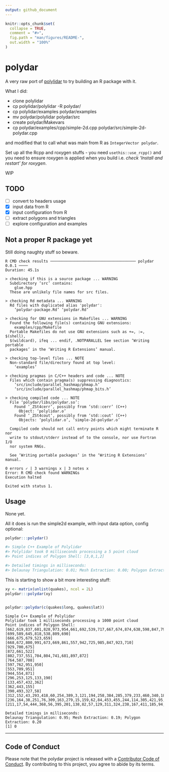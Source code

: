 ```yaml
---
output: github_document
---
```


<!-- README.md is generated from README.Rmd. Please edit that file -->

```r
knitr::opts_chunk$set(
  collapse = TRUE,
  comment = "#>",
  fig.path = "man/figures/README-",
  out.width = "100%"
)
```

# polydar

<!-- badges: start -->
<!-- badges: end -->

A very raw port of [polylidar](https://github.com/JeremyBYU/polylidar) to try
building an R package with it. 

What I did: 

* clone polylidar
* cp polylidar/polylidar -R polydar/
* cp polylidar/examples polydar/examples
* mv polydar/polylidar polydar/src
* create polydar/Makevars
* cp polydar/examples/cpp/simple-2d.cpp polydar/src/simple-2d-polydar.cpp

and modified that to call what was main from R as `IntegerVector polydar`. 

Set up all the Rcpp and roxygen stuffs - you need `usethis::use_rcpp()` and you need to ensure roxygen is applied when you build i.e. *check 'Install and restart' for roxygen*. 

WIP

## TODO

- [ ] convert to headers usage
- [x] input data from R
- [x] input configuration from R
- [ ] extract polygons and triangles
- [ ] explore configuration and examples

## Not a proper R package yet

Still doing naughty stuff so beware. 

```
R CMD check results ────────────────────────────────────── polydar 0.0.1 ────
Duration: 45.1s

> checking if this is a source package ... WARNING
  Subdirectory ‘src’ contains:
    glue.hpp
  These are unlikely file names for src files.

> checking Rd metadata ... WARNING
  Rd files with duplicated alias 'polydar':
    ‘polydar-package.Rd’ ‘polydar.Rd’

> checking for GNU extensions in Makefiles ... WARNING
  Found the following file(s) containing GNU extensions:
    examples/cpp/Makefile
  Portable Makefiles do not use GNU extensions such as +=, :=, $(shell),
  $(wildcard), ifeq ... endif, .NOTPARALLEL See section ‘Writing portable
  packages’ in the ‘Writing R Extensions’ manual.

> checking top-level files ... NOTE
  Non-standard file/directory found at top level:
    ‘examples’

> checking pragmas in C/C++ headers and code ... NOTE
  Files which contain pragma(s) suppressing diagnostics:
    ‘src/include/parallel_hashmap/phmap.h’
    ‘src/include/parallel_hashmap/phmap_bits.h’

> checking compiled code ... NOTE
  File ‘polydar/libs/polydar.so’:
    Found ‘_ZSt4cerr’, possibly from ‘std::cerr’ (C++)
      Object: ‘polylidar.o’
    Found ‘_ZSt4cout’, possibly from ‘std::cout’ (C++)
      Objects: ‘polylidar.o’, ‘simple-2d-polydar.o’
  
  Compiled code should not call entry points which might terminate R nor
  write to stdout/stderr instead of to the console, nor use Fortran I/O
  nor system RNGs.
  
  See ‘Writing portable packages’ in the ‘Writing R Extensions’ manual.

0 errors ✓ | 3 warnings x | 3 notes x
Error: R CMD check found WARNINGs
Execution halted

Exited with status 1.
```


## Usage

None yet. 

All it does is run the simple2d example, with input data option, config optional: 

```r
polydar:::polydar()

#> Simple C++ Example of Polylidar
#> Polylidar took 0 milliseconds processing a 5 point cloud
#> Point indices of Polygon Shell: [3,0,1,2]

#> Detailed timings in milliseconds:
#> Delaunay Triangulation: 0.01; Mesh Extraction: 0.00; Polygon Extraction: 0.01
```


This is starting to show a bit more interesting stuff: 

```r
xy <- matrix(unlist(quakes), ncol = 2L)
polydar:::polydar(xy)


polydar::polydar(c(quakes$long, quakes$lat))
```

```
Simple C++ Example of Polylidar
Polylidar took 1 milliseconds processing a 1000 point cloud
Point indices of Polygon Shell: [662,619,837,601,828,973,954,661,692,539,717,667,674,874,638,598,847,799,953,921,755,618,816,732,805,873,640,781,604,649,950,562,745,830,627,564,504,783,677,922,959,648,853,594,521,964,691,612,877,576,901,505,663,510,818,751,744,586,917,688,589,770,690,992,531,941,753,655,558,925,867,913,879,798,508,650,932,889,773,791,957,936,826,536,945,827,893,549,578,754,694]
[699,589,645,818,538,809,690]
[666,675,679,523,659]
[668,672,800,991,673,669,861,557,942,725,985,847,923,710]
[929,700,675]
[872,661,522]
[802,737,551,704,804,741,681,897,872]
[764,587,708]
[597,762,951,950]
[553,709,951]
[944,554,871]
[296,253,125,133,190]
[133,457,432,362]
[362,443,155]
[390,493,327,58]
[312,152,43,293,418,60,254,389,3,121,194,258,384,285,379,233,460,340,182,454,398,70,360,178,314,26]
[236,164,38,251,76,309,163,279,15,159,62,84,453,455,244,114,305,421,95,297,356,342,355,492]
[211,17,54,444,368,56,395,201,138,82,57,129,311,324,238,167,411,185,94,410,353,198,287,286,187,352,408,189,250,205,68,274,256,497]

Detailed timings in milliseconds:
Delaunay Triangulation: 0.95; Mesh Extraction: 0.19; Polygon Extraction: 0.20
[1] 0
```


---

## Code of Conduct
  
Please note that the polydar project is released with a [Contributor Code of Conduct](https://contributor-covenant.org/version/2/0/CODE_OF_CONDUCT.html). By contributing to this project, you agree to abide by its terms.
